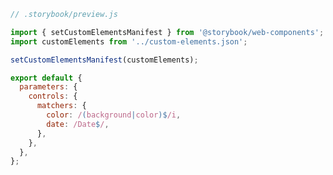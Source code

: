 ```js
// .storybook/preview.js

import { setCustomElementsManifest } from '@storybook/web-components';
import customElements from '../custom-elements.json';

setCustomElementsManifest(customElements);

export default {
  parameters: {
    controls: {
      matchers: {
        color: /(background|color)$/i,
        date: /Date$/,
      },
    },
  },
};
```